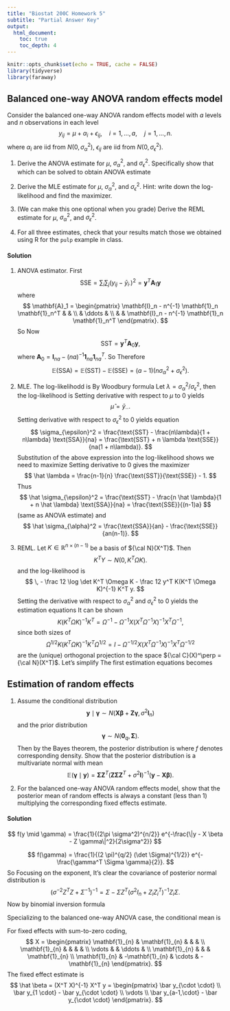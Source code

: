 ```yaml
---
title: "Biostat 200C Homework 5"
subtitle: "Partial Answer Key"
output: 
  html_document:
    toc: true
    toc_depth: 4
---
```


```r
knitr::opts_chunk$set(echo = TRUE, cache = FALSE)
library(tidyverse)
library(faraway)
```


## Balanced one-way ANOVA random effects model

Consider the balanced one-way ANOVA random effects model with $a$ levels and $n$ observations in each level
$$
y_{ij} = \mu + \alpha_i + \epsilon_{ij}, \quad i=1,\ldots,a, \quad j=1,\ldots,n.
$$
where $\alpha_i$ are iid from $N(0,\sigma_\alpha^2)$, $\epsilon_{ij}$ are iid from $N(0, \sigma_\epsilon^2)$. 

1. Derive the ANOVA estimate for $\mu$, $\sigma_\alpha^2$, and $\sigma_{\epsilon}^2$. Specifically show that
\begin{eqnarray*}
  \mathbb{E}(\bar y_{\cdot \cdot}) &=& \mathbb{E} \left( \frac{\sum_{ij} y_{ij}}{na} \right) = \mu \\
  \mathbb{E} (\text{SSE}) &=& \mathbb{E} \left[ \sum_{i=1}^a \sum_{j=1}^n (y_{ij} - \bar{y}_{i \cdot})^2 \right] = a(n-1) \sigma_{\epsilon}^2 \\
  \mathbb{E} (\text{SSA}) &=& \mathbb{E} \left[ \sum_{i=1}^a \sum_{j=1}^n (\bar{y}_{i \cdot} - \bar{y}_{\cdot \cdot})^2 \right] = (a-1)(n \sigma_{\alpha}^2 + \sigma_{\epsilon}^2),
\end{eqnarray*}
which can be solved to obtain ANOVA estimate
\begin{eqnarray*}
\widehat{\mu} &=& \frac{\sum_{ij} y_{ij}}{na}, \\
\widehat{\sigma}_{\epsilon}^2 &=& \frac{\text{SSE}}{a(n-1)}, \\
\widehat{\sigma}_{\alpha}^2 &=& \frac{\text{SSA}/(a-1) - \widehat{\sigma}_{\epsilon}^2}{n}.
\end{eqnarray*}

2. Derive the MLE estimate for $\mu$, $\sigma_\alpha^2$, and $\sigma_{\epsilon}^2$. Hint: write down the log-likelihood and find the maximizer.

3. (We can make this one optional when you grade) Derive the REML estimate for $\mu$, $\sigma_\alpha^2$, and $\sigma_{\epsilon}^2$. 

4. For all three estimates, check that your results match those we obtained using R for the `pulp` example in class.

#### Solution

\begin{eqnarray*}
\mathbf{y} = \mathbf{1}_{na} \mu + \begin{pmatrix}
\mathbf{1}_{n} & & \\
& \vdots & \\
& & \mathbf{1}_{n}
\end{pmatrix} \boldsymbol{\gamma} + \boldsymbol{\epsilon}.
\end{eqnarray*}

1. ANOVA estimator. First
$$
\text{SSE} = \sum_i \sum_j (y_{ij} - \bar y_{i\cdot})^2 = \mathbf{y}^T \mathbf{A}_1 \mathbf{y}
$$
where 
$$
\mathbf{A}_1 = \begin{pmatrix}
\mathbf{I}_n - n^{-1} \mathbf{1}_n \mathbf{1}_n^T & & \\
& \ddots & \\
& & \mathbf{I}_n - n^{-1} \mathbf{1}_n \mathbf{1}_n^T
\end{pmatrix}.
$$
So
\begin{eqnarray*}
\mathbb{E} (\text{SSE}) &=& \mathbb{E} \mathbf{y}^T \mathbf{A}_1 \mathbf{y} \\
&=& \mathbb{E} \operatorname{tr} \mathbf{A}_1 \mathbf{y} \mathbf{y}^T \\
&=& \operatorname{tr} \mathbf{A}_1 (\sigma_\alpha^2 \mathbf{Z} \mathbf{Z}^T + \sigma_\epsilon^2 \mathbf{I}_{na}) +  \mu^2 \operatorname{tr} \mathbf{A}_1 \mathbf{1}_{na} \mathbf{1}_{na}^T \\
&=& 0 + a (n - 1) \sigma_{\epsilon}^2 + 0 \\
&=& a (n - 1) \sigma_{\epsilon}^2.
\end{eqnarray*}
Now 
$$
\text{SST} = \mathbf{y}^T \mathbf{A}_0 \mathbf{y},
$$
where $\mathbf{A}_0 = \mathbf{I}_{na} - (na)^{-1} \mathbf{1}_{na} \mathbf{1}_{na}^T$. So
\begin{eqnarray*}
\mathbb{E}(\text{SST}) &=& \operatorname{tr} \mathbf{A}_0 (\sigma_\alpha^2 \mathbf{Z} \mathbf{Z}^T + \sigma_\epsilon^2 \mathbf{I}_{na}) + \mu^2 \operatorname{tr} \mathbf{A}_0 \mathbf{1}_{na} \mathbf{1}_{na}^T \\
&=& n (a - 1) \sigma_\alpha^2 + (na - 1) \sigma_{\epsilon}^2 + 0 \\
&=& n (a - 1) \sigma_\alpha^2 + (na - 1) \sigma_{\epsilon}^2.
\end{eqnarray*}
Therefore
$$
\mathbb{E}(\text{SSA}) = \mathbb{E}(\text{SST}) - \mathbb{E}(\text{SSE}) = (a - 1)(n \sigma_{\alpha}^2 + \sigma_{\epsilon}^2).
$$

2. MLE. The log-likelihodd is
\begin{eqnarray*}
\ell(\mu, \sigma_{\alpha}^2, \sigma_{\epsilon}^2) &=& - \frac n2 \log(2\pi) - \frac 12 \log \det (\sigma_{\alpha}^2 \mathbf{Z} \mathbf{Z}^T + \sigma_{\epsilon}^2 \mathbf{I}) - \frac 12 (\mathbf{y} - \mathbf{1}_{na} \mu)^T (\sigma_{\alpha}^2 \mathbf{Z} \mathbf{Z}^T + \sigma_{\epsilon}^2 \mathbf{I})^{-1} (\mathbf{y} - \mathbf{1}_{na} \mu) \\
&=& \sum_i - \frac 12 \log \det (\sigma_{\alpha}^2 \mathbf{1}_n \mathbf{1}_n^T + \sigma_{\epsilon}^2 \mathbf{I}_n) - \frac 12 (\mathbf{y}_i - \mathbf{1}_{n} \mu)^T (\sigma_{\alpha}^2 \mathbf{1}_n \mathbf{1}_n^T + \sigma_{\epsilon}^2 \mathbf{I}_n)^{-1} (\mathbf{y}_i - \mathbf{1}_{n} \mu).
\end{eqnarray*}
By Woodbury formula
\begin{eqnarray*}
(\sigma_{\alpha}^2 \mathbf{1}_n \mathbf{1}_n^T + \sigma_{\epsilon}^2 \mathbf{I}_n)^{-1} &=& \sigma_{\epsilon}^{-2} \mathbf{I}_{n} - \frac{\sigma_{\epsilon}^{-2} \sigma_{\alpha}^2}{\sigma_{\epsilon}^2 + n\sigma_{\alpha}^2} \mathbf{1}_n \mathbf{1}_n^T \\
\det (\sigma_{\alpha}^2 \mathbf{1}_n \mathbf{1}_n^T + \sigma_{\epsilon}^2 \mathbf{I}_n) &=& \sigma_{\epsilon}^{2n} (1 + n \sigma_{\alpha}^2 / \sigma_{\epsilon}^2).
\end{eqnarray*}
Let $\lambda = \sigma_\alpha^2 / \sigma_\epsilon^2$, then the log-likelihood is
\begin{eqnarray*}
\ell(\mu, \sigma_{\alpha}^2, \sigma_{\epsilon}^2) &=& - \frac{na}{2} \log \sigma_{\epsilon}^2 - \frac{a}{2} \log (1 + n\lambda) - \frac{\sigma_{\epsilon}^{-2}}{2} \text{SST}(\mu) + \frac{\sigma_{\epsilon}^{-2}}{2} \frac{n\lambda}{1 + n \lambda} \text{SSA}(\mu) \\
&=& - \frac{na}{2} \log \sigma_{\epsilon}^2 - \frac{a}{2} \log (1 + n\lambda) - \frac{\sigma_{\epsilon}^{-2}}{2} \frac{\text{SST}(\mu) + n\lambda \text{SSA}}{1 + n \lambda}.
\end{eqnarray*}
Setting derivative with respect to $\mu$ to 0 yields
$$
\hat \mu = \bar y_{\cdot \cdot}.
$$
Setting derivative with respect to $\sigma_{\epsilon}^2$ to 0 yields equation
$$
\sigma_{\epsilon}^2 = \frac{\text{SST} - \frac{n\lambda}{1 + n\lambda} \text{SSA}}{na} = \frac{\text{SST} + n \lambda \text{SSE}}{na(1 + n\lambda)}.
$$
Substitution of the above expression into the log-likelihood shows we need to maximize
\begin{eqnarray*}
& & - \frac{na}{2} \log \left( \text{SST} - \frac{n\lambda}{1 + n\lambda} \text{SSA} \right) - \frac{a}{2} \log (1 + n\lambda) \\
&=& - \frac{na}{2} \log \left( \text{SST} + n \lambda \text{SSE} \right) + \frac{(n-1)a}{2} \log (1 + n \lambda).
\end{eqnarray*}
Setting derivative to 0 gives the maximizer
$$
\hat \lambda = \frac{n-1}{n} \frac{\text{SST}}{\text{SSE}} - 1.
$$
Thus
$$
\hat \sigma_{\epsilon}^2 = \frac{\text{SST} - \frac{n \hat \lambda}{1 + n \hat \lambda} \text{SSA}}{na} = \frac{\text{SSE}}{(n-1)a}
$$
(same as ANOVA estimate) and
$$
\hat \sigma_{\alpha}^2 = \frac{\text{SSA}}{an} - \frac{\text{SSE}}{an(n-1)}.
$$

3. REML. Let $K \in \mathbb{R}^{n \times (n-1)}$ be a basis of ${\cal N}(X^T)$. Then 
$$
K^T Y \sim N(0, K^T \Omega K).
$$
and the log-likelihood is
$$
\, - \frac 12 \log \det K^T \Omega K - \frac 12 y^T K(K^T \Omega K)^{-1} K^T y.
$$
Setting the derivative with respect to $\sigma_\alpha^2$ and $\sigma_\epsilon^2$ to 0 yields the estimation equations
\begin{eqnarray*}
  \frac{\partial}{\partial \sigma_{\epsilon}^2} \ell &=& - \frac 12 \operatorname{tr} [K(K^T \Omega K)^{-1} K^T] - \frac 12 y^t K(K^T \Omega K)^{-1} K^T K(K^T \Omega K)^{-1} K^T y = 0, \\
  \frac{\partial}{\partial \sigma_{\alpha}^2} \ell &=& - \frac 12 \operatorname{tr} [K(K^T \Omega K)^{-1} K^T Z Z^T] - \frac 12 y^t K(K^T \Omega K)^{-1} K^T Z Z^T K(K^T \Omega K)^{-1} K^T y = 0.
\end{eqnarray*}
It can be shown
$$
K(K^T \Omega K)^{-1} K^T = \Omega^{-1} - \Omega^{-1} X (X^T \Omega^{-1} X)^{-1} X^T \Omega^{-1},
$$
since both sizes of
$$
\Omega^{1/2} K(K^T \Omega K)^{-1} K^T \Omega^{1/2} = I - \Omega^{-1/2} X (X^T \Omega^{-1} X)^{-1} X^T \Omega^{-1/2}
$$
are the (unique) orthogonal projection to the space ${\cal C}(X)^\perp = {\cal N}(X^T)$. Let's simplify
\begin{eqnarray*}
\mathbf{A} &:=& \Omega^{-1} - \Omega^{-1} X (X^T \Omega^{-1} X)^{-1} X^T \Omega^{-1} \\
&=& \Omega^{-1} - \frac{(1 + n \lambda) \sigma_{\epsilon}^2}{na} \Omega^{-1} X X^T \Omega^{-1} \\
&=& \Omega^{-1} - \frac{(1 + n \lambda) \sigma_{\epsilon}^2}{na} \left( \frac{\sigma_{\epsilon}^{-2}}{1 + n \lambda} \right)^2 \mathbf{1}_{na} \mathbf{1}_{na}^T \\
&=& \Omega^{-1} - \frac{\sigma_{\epsilon}^{-2}}{na(1 + n \lambda)} \mathbf{1}_{na} \mathbf{1}_{na}^T \\
&=& \sigma_\epsilon^{-2} \mathbf{I}_{na} - \frac{\sigma_\epsilon^{-2} \lambda}{1 + n\lambda} \mathbf{Z} \mathbf{Z}^T - \frac{\sigma_{\epsilon}^{-2}}{na(1 + n \lambda)} \mathbf{1}_{na} \mathbf{1}_{na}^T, \\
\mathbf{A}^2 &=& \sigma_{\epsilon}^{-4} \left( \mathbf{I}_{na} - \frac{\lambda}{1 + n\lambda} \mathbf{Z} \mathbf{Z}^T - \frac{1}{na(1 + n \lambda)} \mathbf{1}_{na} \mathbf{1}_{na}^T \right) \left( \mathbf{I}_{na} - \frac{\lambda}{1 + n\lambda} \mathbf{Z} \mathbf{Z}^T - \frac{1}{na(1 + n \lambda)} \mathbf{1}_{na} \mathbf{1}_{na}^T \right) \\
&=& \sigma_{\epsilon}^{-4} \left( \mathbf{I}_{na} + \frac{n\lambda^2}{(1 + n \lambda)^2} \mathbf{Z} \mathbf{Z}^T + \frac{1}{na(1 + n\lambda)^2} \mathbf{1}_{na} \mathbf{1}_{na}^T - \frac{2\lambda}{1 + n\lambda} \mathbf{Z} \mathbf{Z}^T - \frac{2}{na(1+n\lambda)} \mathbf{1}_{na} \mathbf{1}_{na}^T + \frac{2\lambda}{a(1+n\lambda)^2} \mathbf{1}_{na} \mathbf{1}_{na}^T \right) \\
&=& \sigma_{\epsilon}^{-4} \left( \mathbf{I}_{na} - \frac{2\lambda + n\lambda^2}{(1 + n\lambda)^2} \mathbf{Z} \mathbf{Z}^T - \frac{1}{na(1 + n\lambda)^2} \mathbf{1}_{na} \mathbf{1}_{na}^T \right), \\
\mathbf{A} \mathbf{Z} \mathbf{Z}^T \mathbf{A} &=& 
\end{eqnarray*}
The first estimation equations becomes
\begin{eqnarray*}
  \frac{\partial}{\partial \sigma_{\epsilon}^2} \ell &=& - \frac 12 \operatorname{tr} \mathbf{A} - \frac 12 \mathbf{y}^T \mathbf{A} \mathbf{A} \mathbf{y} \\
  &=& - \frac{na}{2} \sigma_{\epsilon}^{-2} + \frac{na\lambda}{2(1 + n \lambda)} \sigma_{\epsilon}^{-2} + \frac{1}{2(1 + n\lambda)} \sigma_{\epsilon}^{-2} \\
  &=& 0.
\end{eqnarray*}

## Estimation of random effects

1. Assume the conditional distribution
$$
\mathbf{y} \mid \boldsymbol{\gamma} \sim N(\mathbf{X} \boldsymbol{\beta} + \mathbf{Z} \boldsymbol{\gamma}, \sigma^2 \mathbf{I}_n)
$$
and the prior distribution
$$
\boldsymbol{\gamma} \sim N(\mathbf{0}_q, \boldsymbol{\Sigma}).
$$
Then by the Bayes theorem, the posterior distribution is
\begin{eqnarray*}
f(\boldsymbol{\gamma} \mid \mathbf{y}) &=& \frac{f(\mathbf{y} \mid \boldsymbol{\gamma}) \times f(\boldsymbol{\gamma})}{f(\mathbf{y})}, \end{eqnarray*}
where $f$ denotes corresponding density. Show that the posterior distribution is a multivariate normal with mean
$$
\mathbb{E} (\boldsymbol{\gamma} \mid \mathbf{y}) = \boldsymbol{\Sigma} \mathbf{Z}^T (\mathbf{Z} \boldsymbol{\Sigma} \mathbf{Z}^T + \sigma^2 \mathbf{I})^{-1} (\mathbf{y} - \mathbf{X} \boldsymbol{\beta}).
$$

2. For the balanced one-way ANOVA random effects model, show that the posterior mean of random effects is always a constant (less than 1) multiplying the corresponding fixed effects estimate.

#### Solution

$$
f(y \mid \gamma) = \frac{1}{(2\pi \sigma^2)^{n/2}} e^{-\frac{\|y - X \beta - Z \gamma\|^2}{2\sigma^2}}
$$

$$
f(\gamma) = \frac{1}{(2 \pi)^{q/2} (\det \Sigma)^{1/2}} e^{- \frac{\gamma^T \Sigma \gamma}{2}}.
$$
So 
\begin{eqnarray*}
f(\gamma \mid y) &\propto& f(y \mid \gamma) f(\gamma) \\
&\propto& e^{- \frac{\|y - X \beta - Z \gamma\|^2}{2\sigma^2} - \frac{\gamma^T \Sigma \gamma}{2}}
\end{eqnarray*}
Focusing on the exponent,
\begin{eqnarray*}
  & & \sigma^{-2} \gamma^T Z^T Z \gamma - 2 \sigma^{-2} \gamma^T Z^T (y - X \beta) + \gamma^T \Sigma \gamma \\
  &=& \gamma^T (\sigma^{-2} Z^T Z + \Sigma^{-1}) \gamma - 2 \sigma^{-2} \gamma^T Z^T (y - X \beta) \\
  &=& \gamma^T (\sigma^{-2} Z^T Z + \Sigma^{-1}) \gamma - 2 \sigma^{-2} \gamma^T (\sigma^{-2} Z^T Z + \Sigma^{-1}) (\sigma^{-2} Z^T Z + \Sigma^{-1})^{-1 } Z^T (y - X \beta).
\end{eqnarray*}
It's clear the covariance of posterior normal distribution is 
$$
(\sigma^{-2} Z^T Z + \Sigma^{-1})^{-1} = \Sigma - \Sigma Z^T (\sigma^2 I_n + Z_i Z_i^T)^{-1} Z_i \Sigma.
$$
Now by binomial inversion formula
\begin{eqnarray*}
  & & \sigma^{-2} (\sigma^{-2} Z^T Z + \Sigma^{-1})^{-1 } Z^T (y - X \beta) \\
  &=& \sigma^{-2} [\Sigma Z^T - \Sigma Z^T (Z \Sigma Z^T + \sigma^2 I)^{-1} Z \Sigma Z^T] (y - X \beta) \\
  &=& \sigma^{-2} \Sigma Z^T [I - (Z \Sigma Z^T + \sigma^2 I)^{-1} Z \Sigma Z^T] (y - X \beta) \\
  &=& \sigma^{-2} \Sigma Z^T [(Z \Sigma Z^T + \sigma^2 I)^{-1} (Z \Sigma Z^T + \sigma^2 I) - (Z \Sigma Z^T + \sigma^2 I)^{-1} Z \Sigma Z^T] (y - X \beta) \\
  &=& \Sigma Z^T (Z \Sigma Z^T + \sigma^2 I)^{-1} (y - X \beta).
\end{eqnarray*}

Specializing to the balanced one-way ANOVA case, the conditional mean is
\begin{eqnarray*}
& & \sigma_{\epsilon}^{-2} (\sigma_{\epsilon}^{-2} Z^T Z + \Sigma_{\epsilon}^{-1})^{-1 } Z^T (y - X \beta) \\
&=& \sigma_{\epsilon}^{-2} (n \sigma_{\epsilon}^{-2} + \sigma_{\alpha}^{-2})^{-1} Z^T (y - \hat \mu 1) \\
&=& \frac{n}{n + (\sigma_{\epsilon}/\sigma_{\alpha})^2} \begin{pmatrix}
 y_{1\cdot} - \hat \mu \\
\vdots \\
y_{a\cdot} - \hat \mu
\end{pmatrix} \\
&=& \frac{1}{1 + n^{-1}(\sigma_{\epsilon}/\sigma_{\alpha})^2} \begin{pmatrix}
\hat \alpha_1 \\
\vdots \\
\hat \alpha_a
\end{pmatrix}.
\end{eqnarray*}

For fixed effects with sum-to-zero coding,
$$
X = \begin{pmatrix}
\mathbf{1}_{n} & \mathbf{1}_{n} & & & \\
\mathbf{1}_{n} & & & & \\
\vdots & & \ddots &  \\
\mathbf{1}_{n} & & & \mathbf{1}_{n} \\
\mathbf{1}_{n} & -\mathbf{1}_{n} & \cdots & -\mathbf{1}_{n}
\end{pmatrix}.
$$
The fixed effect estimate is
$$
\hat \beta = (X^T X)^{-1} X^T y = \begin{pmatrix}
\bar y_{\cdot \cdot} \\
\bar y_{1 \cdot} - \bar y_{\cdot \cdot} \\
\vdots \\
\bar y_{a-1,\cdot} - \bar y_{\cdot \cdot}
\end{pmatrix}.
$$


